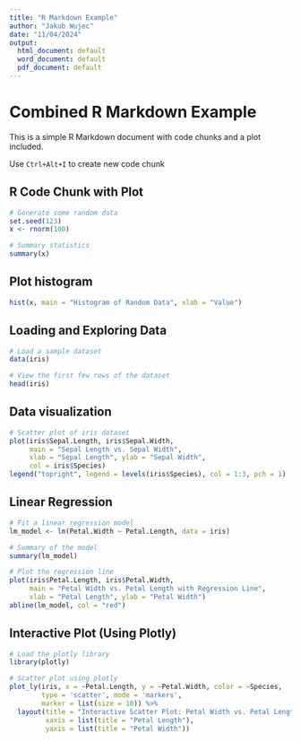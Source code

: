 ```yaml
---
title: "R Markdown Example"
author: "Jakub Wujec"
date: "11/04/2024"
output:
  html_document: default
  word_document: default
  pdf_document: default
---
```


# Combined R Markdown Example

This is a simple R Markdown document with code chunks and a plot included.

Use `Ctrl+Alt+I` to create new code chunk

## R Code Chunk with Plot

```r
# Generate some random data
set.seed(123)
x <- rnorm(100)

# Summary statistics
summary(x)

```

## Plot histogram

```r
hist(x, main = "Histogram of Random Data", xlab = "Value")
```

## Loading and Exploring Data
```r
# Load a sample dataset
data(iris)

# View the first few rows of the dataset
head(iris)
```

## Data visualization

```r
# Scatter plot of iris dataset
plot(iris$Sepal.Length, iris$Sepal.Width, 
     main = "Sepal Length vs. Sepal Width",
     xlab = "Sepal Length", ylab = "Sepal Width", 
     col = iris$Species)
legend("topright", legend = levels(iris$Species), col = 1:3, pch = 1)
```

## Linear Regression

```r
# Fit a linear regression model
lm_model <- lm(Petal.Width ~ Petal.Length, data = iris)

# Summary of the model
summary(lm_model)

# Plot the regression line
plot(iris$Petal.Length, iris$Petal.Width, 
     main = "Petal Width vs. Petal Length with Regression Line",
     xlab = "Petal Length", ylab = "Petal Width")
abline(lm_model, col = "red")
```

## Interactive Plot (Using Plotly)

```r
# Load the plotly library
library(plotly)

# Scatter plot using plotly
plot_ly(iris, x = ~Petal.Length, y = ~Petal.Width, color = ~Species,
        type = 'scatter', mode = 'markers', 
        marker = list(size = 10)) %>%
  layout(title = "Interactive Scatter Plot: Petal Width vs. Petal Length",
         xaxis = list(title = "Petal Length"),
         yaxis = list(title = "Petal Width"))
```

